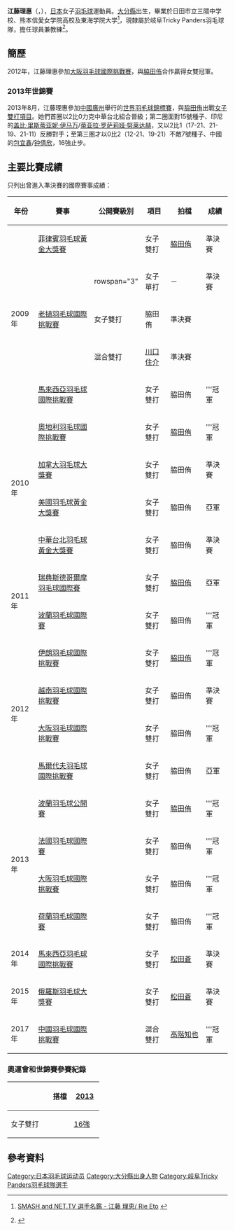 {{noteTA|G1=Badminton}}
{{Infobox 羽球選手
| playername              = {{lang|ja|<small>えとう りえ</small><br/><big>江藤 理恵</big>}}<br/><small>({{lang|en|Etō Rie}})</small>
| image                   = 
| size                    = 
| caption                 = 
| birth_name              = 
| date_of_birth           = {{birth_date_and_age|1988|2|26}}
| place_of_birth          = {{JPN}}[[大分縣|大分縣]]
| height                  = {{height|m=1.63}}
| weight                  = 
| event                   = 女子雙打、混合雙打
| country                 = {{JPN}}
| years_started           = 
| handedness              = 右手
| coach                   = 
| highest_ranking         = 第13位（女雙-[[脇田侑|脇田侑]]）
| date_of_highest_ranking = 2011年1月27日<ref name="highest-ranking">{{en}}[http://bwfcontent.tournamentsoftware.com/ranking/player.aspx?id=12030&player=116945 BWF World Ranking - Ranking of Rie ETOH (30221)] {{Wayback|url=http://bwfcontent.tournamentsoftware.com/ranking/player.aspx?id=12030&player=116945 |date=20170305004214 }}</ref>
| current_ranking         = 第91位（女雙-[[松田蒼|松田蒼]]）<br/>第203位（混雙-[[高階知也|高階知也]]）
| date_of_current_ranking = 2016年10月6日<ref>{{en}}[http://bwfcontent.tournamentsoftware.com/ranking/category.aspx?id=12030&category=475 BWF World Ranking - BWF世界排名榜 (10/6/2016) - Women's doubles] {{Wayback|url=http://bwfcontent.tournamentsoftware.com/ranking/category.aspx?id=12030&category=475 |date=20200325055849 }}</ref><ref>{{en}}[http://bwfcontent.tournamentsoftware.com/ranking/category.aspx?id=12030&category=476 BWF World Ranking - BWF世界排名榜 (10/6/2016) - Mixed doubles] {{Wayback|url=http://bwfcontent.tournamentsoftware.com/ranking/category.aspx?id=12030&category=476 |date=20170305004218 }}</ref>
| played                  = 17勝–8負（女單）<br/>104勝–36負（女雙）<br/>11勝–8負（混雙）
| titles                  = 
| bwf_profile             = BA58610E-583C-4FDD-A361-12CD540CC621
| bwf_id                  = 30221
| updated                 = 2016年10月8日
}}
{{MedalTableTop}}
{{MedalSport | 女子[[羽毛球|羽毛球]]}}
{{MedalCountry | {{JPN}}}}
{{MedalBottom}}
'''江藤理惠'''（{{jpn|j=江藤 理恵|kn=えとう りえ|rm=Etoh Rie}}，{{bd|1988年|2月26日||}}），[[日本|日本]]女子[[羽毛球|羽毛球]]運動員。[[大分縣|大分縣]]出生，畢業於日田市立三隈中学校、熊本信愛女学院高校及東海学院大学<ref>{{ja}}[http://www.smash-net.tv/player/details/id/238/ SMASH and NET.TV 選手名鑑 - 江藤 理恵/ Rie Eto] {{Wayback|url=http://www.smash-net.tv/player/details/id/238/ |date=20190507135758 }}</ref>，現隸屬於岐阜Tricky Panders羽毛球隊，擔任球員兼教練<ref>{{ja}}{{cite web|title=女子 日本リーグ - 岐阜トリッキーパンダース|url=http://www.badminton-league.jp/pdf/2017/team/w/tripan_w.pdf|website=Nippon Badminton Association|access-date=2018-05-01|archive-date=2018-05-01|archive-url=https://web.archive.org/web/20180501225809/http://www.badminton-league.jp/pdf/2017/team/w/tripan_w.pdf|dead-url=no}}</ref>。

==簡歷==
2012年，江藤理惠參加[[2012年大阪羽毛球國際挑戰賽|大阪羽毛球國際挑戰賽]]，與[[脇田侑|脇田侑]]合作贏得女雙冠軍。

===2013年世錦賽===
2013年8月，江藤理惠參加[[中國|中國]][[廣州|廣州]]舉行的[[2013年世界羽毛球錦標賽|世界羽毛球錦標賽]]，與[[脇田侑|脇田侑]]出戰[[2013年世界羽毛球錦標賽女子雙打項目|女子雙打項目]]。她們首圈以2比0力克中華台北組合晉級；第二圈面對15號種子、印尼的[[盖比·里斯蒂亚妮·伊马万|盖比·里斯蒂亚妮·伊马万]]/[[蒂亚拉·罗萨莉娅·努莱达赫|蒂亚拉·罗萨莉娅·努莱达赫]]，又以2比1（17-21、21-19、21-11）反勝對手；至第三圈才以0比2（12-21、19-21）不敵7號種子、中國的[[包宜鑫|包宜鑫]]/[[钟倩欣|钟倩欣]]，16強止步。

==主要比賽成績==
只列出曾進入準決賽的國際賽事成績：
{| class=wikitable style="text-align:center; font-size:small;" 
!width="50"|年份
!width="180"|賽事
!width="80"|公開賽級別
!width="60"|項目
!width="100"|拍檔
!width="50"|成績
|-
!rowspan="5"|2009年
|[[2009年菲律賓羽毛球黃金大獎賽|菲律賓羽毛球黃金大獎賽]]
|{{BWFGPG}}
|女子雙打
|[[脇田侑|脇田侑]]
|bgcolor="#b8860b"|準決賽
|-
|rowspan="3"|[[2009年老撾羽毛球國際挑戰賽|老撾羽毛球國際挑戰賽]]
|rowspan="3" {{BWFIC}}
|女子單打
|－
|bgcolor="#b8860b"|準決賽
|-
|女子雙打
|脇田侑
|bgcolor="#b8860b"|準決賽
|-
|混合雙打
|[[川口住介|川口住介]]
|bgcolor="#b8860b"|準決賽
|-
|[[2009年馬來西亞羽毛球國際挑戰賽|馬來西亞羽毛球國際挑戰賽]]
|{{BWFIC}}
|女子雙打
|脇田侑
|bgcolor="gold"|'''冠軍
|-
!rowspan="4"|2010年
|[[2010年奧地利羽毛球國際挑戰賽|奧地利羽毛球國際挑戰賽]]
|{{BWFIC}}
|女子雙打
|[[脇田侑|脇田侑]]
|bgcolor="gold"|'''冠軍
|-
|[[2010年加拿大羽毛球大獎賽|加拿大羽毛球大獎賽]]
|{{BWFGP}}
|女子雙打
|脇田侑
|bgcolor="#b8860b"|準決賽
|-
|[[2010年美國羽毛球黃金大獎賽|美國羽毛球黃金大獎賽]]
|{{BWFGPG}}
|女子雙打
|脇田侑
|bgcolor="silver"|亞軍
|-
|[[2010年中華台北羽球公開賽|中華台北羽毛球黃金大獎賽]]
|{{BWFGPG}}
|女子雙打
|脇田侑
|bgcolor="#b8860b"|準決賽
|-
!rowspan="2"|2011年
|[[2011年瑞典斯德哥爾摩羽毛球國際賽|瑞典斯德哥爾摩羽毛球國際賽]]
|{{BWFIC}}
|女子雙打
|[[脇田侑|脇田侑]]
|bgcolor="silver"|亞軍
|-
|[[2011年波蘭羽毛球國際賽|波蘭羽毛球國際賽]]
|{{BWFIC}}
|女子雙打
|脇田侑
|bgcolor="gold"|'''冠軍
|-
!rowspan="4"|2012年
|[[2012年伊朗羽毛球國際挑戰賽|伊朗羽毛球國際挑戰賽]]
|{{BWFIC}}
|女子雙打
|[[脇田侑|脇田侑]]
|bgcolor="gold"|'''冠軍
|-
|[[2012年越南羽毛球國際挑戰賽|越南羽毛球國際挑戰賽]]
|{{BWFIC}}
|女子雙打
|脇田侑
|bgcolor="#b8860b"|準決賽
|-
|[[2012年大阪羽毛球國際挑戰賽|大阪羽毛球國際挑戰賽]]
|{{BWFIC}}
|女子雙打
|脇田侑
|bgcolor="gold"|'''冠軍
|-
|[[2012年馬爾代夫羽毛球國際挑戰賽|馬爾代夫羽毛球國際挑戰賽]]
|{{BWFIC}}
|女子雙打
|脇田侑
|bgcolor="silver"|亞軍
|-
!rowspan="4"|2013年
|[[2013年波蘭羽毛球公開賽|波蘭羽毛球公開賽]]
|{{BWFIC}}
|女子雙打
|[[脇田侑|脇田侑]]
|bgcolor="gold"|'''冠軍
|-
|[[2013年法國羽毛球國際賽|法國羽毛球國際賽]]
|{{BWFIC}}
|女子雙打
|脇田侑
|bgcolor="gold"|'''冠軍
|-
|[[2013年大阪羽毛球國際挑戰賽|大阪羽毛球國際挑戰賽]]
|{{BWFIC}}
|女子雙打
|脇田侑
|bgcolor="gold"|'''冠軍
|-
|[[2013年荷蘭羽毛球國際賽|荷蘭羽毛球國際賽]]
|{{BWFIC}}
|女子雙打
|脇田侑
|bgcolor="gold"|'''冠軍
|-
!rowspan="1"|2014年
|[[2014年馬來西亞羽毛球國際挑戰賽|馬來西亞羽毛球國際挑戰賽]]
|{{BWFIC}}
|女子雙打
|[[松田蒼|松田蒼]]
|bgcolor="#b8860b"|準決賽
|-
!rowspan="1"|2015年
|[[2015年俄羅斯羽毛球大獎賽|俄羅斯羽毛球大獎賽]]
|{{BWFGP}}
|女子雙打
|[[松田蒼|松田蒼]]
|bgcolor="#b8860b"|準決賽
|-
!rowspan="1"|2017年
|[[2017年中國羽毛球國際挑戰賽|中國羽毛球國際挑戰賽]]
|{{BWFIC}}
|混合雙打
|[[高階知也|高階知也]]
|bgcolor="gold"|'''冠軍
|}
{{BWF賽事級別索引}}

===奧運會和世錦賽參賽紀錄===
{| class=wikitable style="text-align:center; font-size:small;" 
!
!搭檔
!width="50"|[[2013年世界羽毛球錦標賽|2013]]
|-
!width="80"|女子雙打
|align="left"|{{nowrap|[[脇田侑|脇田侑]]}}
|[[2013年世界羽毛球錦標賽女子雙打項目|16強]]
|}

==參考資料==
{{Reflist}}

{{DEFAULTSORT:Eto, Rie}}
[[Category:日本羽毛球运动员|Category:日本羽毛球运动员]]
[[Category:大分縣出身人物|Category:大分縣出身人物]]
[[Category:岐阜Tricky_Panders羽毛球隊選手|Category:岐阜Tricky Panders羽毛球隊選手]]